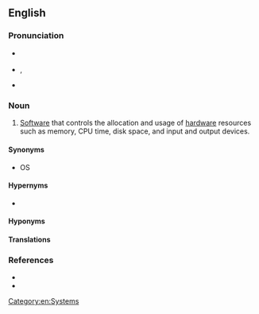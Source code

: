 {{also|operating-system}}

==English==

===Pronunciation===
* {{a|RP}} {{IPA|en|/ˈɒpəˌɹeɪtɪŋ ˌsɪstəm/}}
* {{a|GA}} {{enPR|ŏp′ə-rāt'ĭng sĭs'təm}}, {{IPA|en|/ˈɑpəˌɹeɪtɪŋ ˌsɪstəm/}}
* {{hyph|en|op|er|at|ing sys|tem}}

===Noun===
{{en-noun}}

# {{lb|en|software}} [[Software]] that controls the allocation and usage of [[hardware]] resources such as memory, CPU time, disk space, and input and output devices.

====Synonyms====
* OS

====Hypernyms====
* 

====Hyponyms====
====Translations====
===References===
* {{pedia|List of operating systems}}
* {{pedia}}

[[Category:en:Systems]]